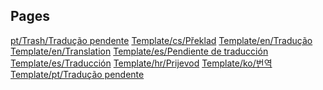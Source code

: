 
== Pages ==
[[pt/Trash/Tradução pendente]]
[[Template/cs/Překlad]]
[[Template/en/Tradução]]
[[Template/en/Translation]]
[[Template/es/Pendiente de traducción]]
[[Template/es/Traducción]]
[[Template/hr/Prijevod]]
[[Template/ko/번역]]
[[Template/pt/Tradução pendente]]
